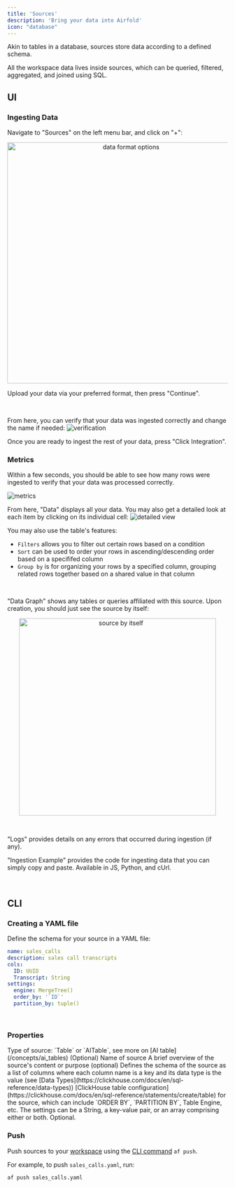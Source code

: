 ```yaml
---
title: 'Sources'
description: 'Bring your data into Airfold'
icon: "database"
---
```


Akin to tables in a database, sources store data according to a defined schema.

All the workspace data lives inside sources, which can be queried, filtered, aggregated, and joined using SQL.

## UI

### Ingesting Data
Navigate to "Sources" on the left menu bar, and click on "+":
<p align="center">
  <img src="/images/ui_integration_options.png" alt="data format options" width="550"/>
</p>

Upload your data via your preferred format, then press "Continue".

<br />

From here, you can verify that your data was ingested correctly and change the name if needed:
![verification](/images/ui_integration2.png)

Once you are ready to ingest the rest of your data, press "Click Integration".

### Metrics
Within a few seconds, you should be able to see how many rows were ingested to verify that your data was processed correctly.

![metrics](/images/ui_integration3.png)

From here, "Data" displays all your data. You may also get a detailed look at each item by clicking on its individual cell:
![detailed view](/images/ui_integration4.png)

You may also use the table's features:
- `Filters` allows you to filter out certain rows based on a condition
- `Sort` can be used to order your rows in ascending/descending order based on a specififed column
- `Group by` is for organizing your rows by a specified column, grouping related rows together based on a shared value in that column

<br />

"Data Graph" shows any tables or queries affiliated with this source. Upon creation, you should just see the source by itself:
<p align="center">
  <img src="/images/ui_integration5.png" alt="source by itself" width="450"/>
</p>

<br />

"Logs" provides details on any errors that occurred during ingestion (if any).

"Ingestion Example" provides the code for ingesting data that you can simply copy and paste. Available in JS, Python, and cUrl.

<br />

## CLI

### Creating a YAML file
Define the schema for your source in a YAML file:

```yaml sales_calls.yaml
name: sales_calls
description: sales call transcripts
cols:
  ID: UUID
  Transcript: String
settings:
  engine: MergeTree()
  order_by: '`ID`'
  partition_by: tuple()
```

<br />

### Properties

<ResponseField name="type" type="string">
  Type of source: `Table` or `AITable`, see more on [AI table](/concepts/ai_tables) (Optional)
</ResponseField>
<ResponseField name="name" type="string">
  Name of source
</ResponseField>
<ResponseField name="description" type="string">
  A brief overview of the source's content or purpose (optional)
</ResponseField>
<ResponseField name="cols" type="{name: type}" required>
  Defines the schema of the source as a list of columns where each column name is a key and its data type is the value (see [Data Types](https://clickhouse.com/docs/en/sql-reference/data-types))
</ResponseField>
<ResponseField name="settings" type="string | {key: value} | array">
  [ClickHouse table configuration](https://clickhouse.com/docs/en/sql-reference/statements/create/table) for the source, which can include `ORDER BY`, `PARTITION BY`, Table Engine, etc. The settings can be a String, a key-value pair, or an array comprising either or both. Optional.
</ResponseField>

### Push
Push sources to your [workspace](/concepts/workspaces) using the [CLI command](/cli/cli_reference) `af push`.

For example, to push `sales_calls.yaml`, run:
```bash
af push sales_calls.yaml
```